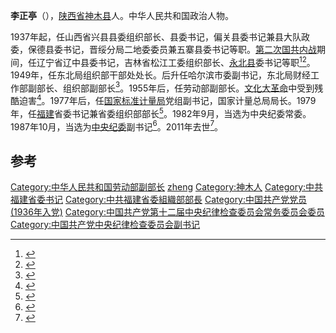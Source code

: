 '''李正亭'''（{{bd|1918年|11月|2011年|7月13日}}），[[陕西省|陕西省]][[神木县|神木县]]人。中华人民共和国政治人物。

1937年起，任山西省兴县县委组织部长、县委书记，偏关县委书记兼县大队政委，保德县委书记，晋绥分局二地委委员兼五寨县委书记等职。[[第二次国共内战|第二次国共内战]]期间，任辽宁省辽中县委书记，吉林省松江工委组织部长、[[永北县|永北县]]委书记等职<ref name="永吉县地方志编纂委员会1991">{{cite book|author=永吉县地方志编纂委员会|title=永吉县志|url=http://books.google.com/books?id=K9s2AAAAMAAJ|year=1991|publisher=长春出版社|page=14}}</ref><ref>{{cite book|title=沈阳党史资料|url=http://books.google.com/books?id=f4PSAAAAMAAJ|year=1988|publisher=中共沈阳市委党史研究室|page=135}}</ref>。1949年，任东北局组织部干部处处长。后升任哈尔滨市委副书记，东北局财经工作部副部长、组织部副部长<ref name="廖盖隆罗竹风1990">{{cite book|author1=廖盖隆|author2=罗竹风|author3=范源|title=中囯人名大辞典|url=http://books.google.com/books?id=OBIVAQAAMAAJ|year=1990|publisher=上海辞书出版社|page=141}}</ref>。1955年后，任劳动部副部长。[[文化大革命|文化大革命]]中受到残酷迫害<ref>{{cite news|title=原中纪委副书记李正亭遗体送别仪式在八宝山举行|url=http://news.china.com.cn/txt/2011-07/20/content_23028588.htm|accessdate=2014-10-25|newspaper=中国网|archive-date=2014-10-25|archive-url=https://web.archive.org/web/20141025133950/http://news.china.com.cn/txt/2011-07/20/content_23028588.htm|dead-url=no}}</ref>。1977年后，任[[国家标准计量局|国家标准计量局]]党组副书记，国家计量总局局长。1979年，任[[福建|福建]]省委书记兼省委组织部部长<ref>{{cite news|title=1979年福建大事记|url=http://www.fujian.gov.cn/ztzl/60zn/dsj/200909/t20090916_153818.htm|accessdate=2014-10-25|newspaper=福建政府|deadurl=yes|archiveurl=https://web.archive.org/web/20141025132209/http://www.fujian.gov.cn/ztzl/60zn/dsj/200909/t20090916_153818.htm|archivedate=2014-10-25}}</ref>。1982年9月，当选为中央纪委常委。1987年10月，当选为[[中央纪委|中央纪委]]副书记<ref name="吴江(China)2000">{{cite book|author1=吴江|author2=国家行政学院 (China)|title=中华人民共和国政府机构五十年, 1949-1999|url=http://books.google.com/books?id=aSi4AAAAIAAJ|year=2000|publisher=党建读物出版社|page=232}}</ref>。2011年去世<ref>{{cite news|title=中央纪委原副书记李正亭同志逝世|url=http://news.xinhuanet.com/politics/2011-08/01/c_121754453.htm|accessdate=2014-10-25|newspaper=新华网|archive-date=2013-01-19|archive-url=https://web.archive.org/web/20130119034927/http://news.xinhuanet.com/politics/2011-08/01/c_121754453.htm|dead-url=no}}</ref>。

==参考==
{{reflist}}

{{DEFAULTSORT:li zhengting}}
[[Category:中华人民共和国劳动部副部长|Category:中华人民共和国劳动部副部长]]
[[Category:李姓|zheng]]
[[Category:神木人|Category:神木人]]
[[Category:中共福建省委书记|Category:中共福建省委书记]]
[[Category:中共福建省委組織部部長|Category:中共福建省委組織部部長]]
[[Category:中国共产党党员_(1936年入党)|Category:中国共产党党员 (1936年入党)]]
[[Category:中国共产党第十二届中央纪律检查委员会常务委员会委员|Category:中国共产党第十二届中央纪律检查委员会常务委员会委员]]
[[Category:中国共产党中央纪律检查委员会副书记|Category:中国共产党中央纪律检查委员会副书记]]